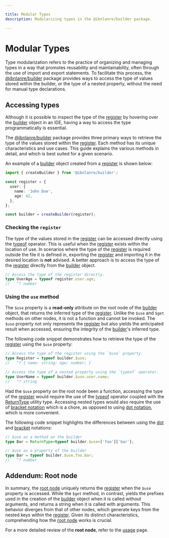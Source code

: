 ---

title: Modular Types
description: Modularizing types in the @ibnlanre/builder package.

---

# Modular Types

Type modularization refers to the practice of organizing and managing types in a way that promotes reusability and maintainability, often through the use of import and export statements. To facilitate this process, the [@ibnlanre/builder][1] package provides ways to access the type of values stored within the builder, or the type of a nested property, without the need for manual type declarations.

## Accessing types

Although it is possible to inspect the type of the [register][4] by hovering over the [builder][3] object in an IDE, having a way to access the type programmatically is essential.

The [@ibnlanre/builder][1] package provides three primary ways to retrieve the type of the values stored within the [register][4]. Each method has its unique characteristics and use cases. This guide explains the various methods in detail, and which is best suited for a given scenario.

An example of a [builder][3] object created from a [register][4] is shown below:

```typescript copy
import { createBuilder } from '@ibnlanre/builder';

const register = {
  user: {
    name: 'John Doe',
    age: 42,
  },
};

const builder = createBuilder(register);
```

### Checking the `register`

The type of the values stored in the [register][4] can be accessed directly using the [typeof][typeof] operator. This is useful when the [register][4] exists within the location of use. In scenarios where the type of the [register][4] is required outside the file it is defined in, exporting the [register][4] and importing it in the desired location is **not** advised. A better approach is to access the type of the [register][4] directly from the [builder][3] object.

```typescript copy
// Access the type of the register directly.
type UserAge = typeof register.user.age;
//   ^? number
```

### Using the `use` method

The `$use` property is a **read-only** attribute on the root node of the [builder][3] object, that returns the inferred type of the [register][4]. Unlike the `$use` and `$get` methods on other nodes, it is not a function and cannot be invoked. The `$use` property not only represents the [register][4] but also yields the anticipated result when accessed, ensuring the integrity of the [builder][3]'s inferred type.

The following code snippet demonstrates how to retrieve the type of the [register][4] using the `$use` property:

```typescript copy
// Access the type of the register using the `$use` property.
type Register = typeof builder.$use;
//   ^? { name: string; age: number; }

// Access the type of a nested property using the `typeof` operator.
type UserName = typeof builder.$use.user.name;
//   ^? string
```

Had the `$use` property on the root node been a function, accessing the type of the [register][4] would require the use of the [typeof][typeof] operator coupled with the [ReturnType][return-type] utility type. Accessing nested types would also require the use of [bracket notation][bracket-notation] which is a chore, as opposed to using [dot notation][dot-notation], which is more convenient.

The following code snippet highlights the differences between using the [dot][dot-notation] and [bracket][bracket-notation] notations:

```typescript copy
// $use as a method on the builder
type Bar = ReturnType<typeof builder.$use>['foo']['bar'];

// $use as a property of the builder
type Bar = typeof builder.$use.foo.bar;
//   ^? number
```

## Addendum: Root node

In summary, the [root node][5] uniquely returns the [register][4] when the `$use` property is accessed. While the `$get` method, in contrast, yields the prefixes used in the creation of the [builder][3] object when it is called without arguments, and returns a string when it is called with arguments. This behavior diverges from that of other nodes, which generate keys from the nested keys within the [register][4]. Given its distinct characteristics, comprehending how the [root node][5] works is crucial.

For a more detailed review of the **root node**, refer to the [usage][5] page.

[1]: /getting-started
[3]: /core-concepts/builder-object
[4]: /core-concepts/registers
[5]: /usage

[typeof]: https://www.typescriptlang.org/docs/handbook/2/typeof-types.html
[return-type]: https://www.typescriptlang.org/docs/handbook/utility-types.html#returntypetype
[bracket-notation]: https://developer.mozilla.org/en-US/docs/Web/JavaScript/Reference/Operators/Property_accessors#bracket_notation
[dot-notation]: https://developer.mozilla.org/en-US/docs/Web/JavaScript/Reference/Operators/Property_accessors#dot_notation
[intellisense]: https://code.visualstudio.com/docs/editor/intellisense
